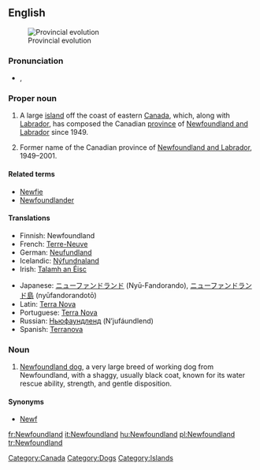 {{wikipedia}}
==English==
[[Image:Canada provinces evolution.gif|thumb|Provincial evolution]]

===Pronunciation===
* {{a|UK}} {{IPA|/ˈnjuːˌfaʊnd.lənd/|/ˈnjuː.fn̩d.ln̩d/}}, {{SAMPA|1=/"nju:%faUnd.l@nd/|2=/"nju:.fn=d.ln=d/}}

===Proper noun===
{{en-proper noun}}

# A large [[island]] off the coast of eastern [[Canada]], which, along with [[Labrador]], has composed the Canadian [[province]] of [[Newfoundland and Labrador]] since 1949.
# {{historical}} Former name of the Canadian province of [[Newfoundland and Labrador]], 1949–2001.

====Related terms====
* [[Newfie]]
* [[Newfoundlander]]

====Translations====
{{trans-top|Island off the the coast of Eastern Canada.}}
* Finnish: Newfoundland
* French: [[Terre-Neuve]] {{f}}
* German: [[Neufundland]] {{n}}
* Icelandic: [[Nýfundnaland]] {{n}}
* Irish: [[Talamh an Éisc]]
{{trans-mid}}
* Japanese: [[ニューファンドランド]] (Nyū-Fandorando), [[ニューファンドランド島]] (nyūfandorandotō)
* Latin: [[Terra Nova]] {{f}}
* Portuguese: [[Terra Nova]] {{f}}
* Russian: [[Ньюфаундленд]] (N’jufáundlend) {{m}}
* Spanish: [[Terranova]] {{f}}
{{trans-bottom}}

===Noun===
{{en-noun}}

# [[Newfoundland dog]], a very large breed of working dog from Newfoundland, with a shaggy, usually black coat, known for its water rescue ability, strength, and gentle disposition.

====Synonyms====
* [[Newf]]

[[Category:Canada]]
[[Category:Dogs]]
[[Category:Islands]]

[[fr:Newfoundland]]
[[it:Newfoundland]]
[[hu:Newfoundland]]
[[pl:Newfoundland]]
[[tr:Newfoundland]]